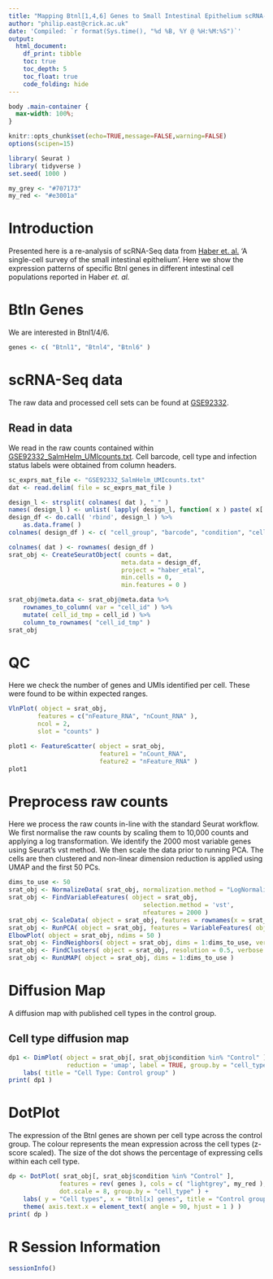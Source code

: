 ```yaml
---
title: "Mapping Btnl[1,4,6] Genes to Small Intestinal Epithelium scRNA-Seq Data: Haber <i>et. al.</i>"
author: "philip.east@crick.ac.uk"
date: 'Compiled: `r format(Sys.time(), "%d %B, %Y @ %H:%M:%S")`'
output:
  html_document:
    df_print: tibble
    toc: true
    toc_depth: 5
    toc_float: true
    code_folding: hide
---
```


```css
body .main-container {
  max-width: 100%;
}
```

```r
knitr::opts_chunk$set(echo=TRUE,message=FALSE,warning=FALSE)
options(scipen=15)
```

```r
library( Seurat )
library( tidyverse )
set.seed( 1000 )
```

```r
my_grey <- "#707173"
my_red <- "#e3001a"
```

# Introduction

Presented here is a re-analysis of scRNA-Seq data from [Haber
et. al.](https://www.nature.com/articles/nature24489) 'A single-cell
survey of the small intestinal epithelium'. Here we show the expression patterns of
specific Btnl genes in different intestinal cell populations reported
in Haber *et. al.*

# Btln Genes

We are interested in Btnl1/4/6.

```r
genes <- c( "Btnl1", "Btnl4", "Btnl6" )
```

# scRNA-Seq data

The raw data and processed cell sets can be found at [GSE92332](https://www.ncbi.nlm.nih.gov/geo/query/acc.cgi?acc=GSE92332).


## Read in data

We read in the raw counts contained within
[GSE92332_SalmHelm_UMIcounts.txt](https://www.ncbi.nlm.nih.gov/geo/download/?acc=GSE92332&format=file&file=GSE92332%5FSalmHelm%5FUMIcounts%2Etxt%2Egz). Cell barcode, cell type and infection status labels were obtained from column headers.

```r
sc_exprs_mat_file <- "GSE92332_SalmHelm_UMIcounts.txt"
dat <- read.delim( file = sc_exprs_mat_file )

design_l <- strsplit( colnames( dat ), "_" )
names( design_l ) <- unlist( lapply( design_l, function( x ) paste( x[ 2 ], x[ 1 ], sep = "_" ) ) )
design_df <- do.call( 'rbind', design_l ) %>%
    as.data.frame( )
colnames( design_df ) <- c( "cell_group", "barcode", "condition", "cell_type" )

colnames( dat ) <- rownames( design_df )
srat_obj <- CreateSeuratObject( counts = dat,
                               meta.data = design_df,
                               project = "haber_etal",
                               min.cells = 0,
                               min.features = 0 )

srat_obj@meta.data <- srat_obj@meta.data %>%
    rownames_to_column( var = "cell_id" ) %>%
    mutate( cell_id_tmp = cell_id ) %>%
    column_to_rownames( "cell_id_tmp" )
srat_obj
```

# QC

Here we check the number of genes and UMIs identified per cell. These
were found to be within expected ranges.

```r
VlnPlot( object = srat_obj,
        features = c("nFeature_RNA", "nCount_RNA" ),
        ncol = 2,
        slot = "counts" )

plot1 <- FeatureScatter( object = srat_obj,
                         feature1 = "nCount_RNA",
                         feature2 = "nFeature_RNA" )
plot1
```

# Preprocess raw counts

Here we process the raw counts in-line with the standard Seurat
workflow. We first normalise the raw counts by scaling them to 10,000
counts and applying a log transformation. We identify the 2000 most variable genes
using Seurat's vst method. We then scale the data prior to running
PCA. The cells are then clustered and non-linear dimension reduction
is applied using UMAP and the first 50 PCs.

```r
dims_to_use <- 50
srat_obj <- NormalizeData( srat_obj, normalization.method = "LogNormalize", scale.factor = 10000 )
srat_obj <- FindVariableFeatures( object = srat_obj,
                                     selection.method = 'vst',
                                     nfeatures = 2000 )
srat_obj <- ScaleData( object = srat_obj, features = rownames(x = srat_obj ) )
srat_obj <- RunPCA( object = srat_obj, features = VariableFeatures( object = srat_obj ), verbose = FALSE )
ElbowPlot( object = srat_obj, ndims = 50 )
srat_obj <- FindNeighbors( object = srat_obj, dims = 1:dims_to_use, verbose = FALSE )
srat_obj <- FindClusters( object = srat_obj, resolution = 0.5, verbose = FALSE )
srat_obj <- RunUMAP( object = srat_obj, dims = 1:dims_to_use )
```

# Diffusion Map

A diffusion map with published cell types in the control group.

## Cell type diffusion map

```r
dp1 <- DimPlot( object = srat_obj[, srat_obj$condition %in% "Control" ],
                reduction = 'umap', label = TRUE, group.by = "cell_type" ) +
    labs( title = "Cell Type: Control group" )
print( dp1 )
```

# DotPlot

The expression of the Btnl genes are shown per cell type across the
control group. The colour represents the mean expression across the
cell types (z-score scaled). The size of the dot shows the percentage of expressing
cells within each cell type.

```r
dp <- DotPlot( srat_obj[, srat_obj$condition %in% "Control" ],
              features = rev( genes ), cols = c( "lightgrey", my_red ),
              dot.scale = 8, group.by = "cell_type" ) +
    labs( y = "Cell types", x = "Btnl[x] genes", title = "Control group" ) +
    theme( axis.text.x = element_text( angle = 90, hjust = 1 ) )
print( dp )
```

# R Session Information

```r
sessionInfo()
```
